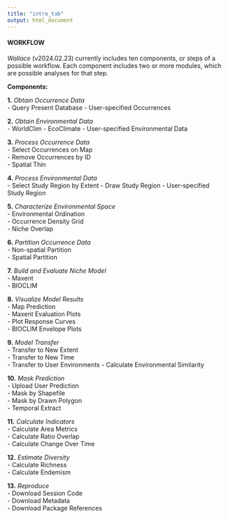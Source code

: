 ```yaml
---
title: "intro_tab"
output: html_document
---
```


#### WORKFLOW

*Wallace* (v2024.02.23) currently includes ten components, or steps of a possible workflow. Each component includes two or more modules, which are possible analyses for that step.  

**Components:**  

**1.** *Obtain Occurrence Data*  
- Query Present Database 
- User-specified Occurrences

**2.** *Obtain Environmental Data*  
- WorldClim
- EcoClimate
- User-specified Environmental Data

**3.** *Process Occurrence Data*  
- Select Occurrences on Map  
- Remove Occurrences by ID  
- Spatial Thin  

**4.** *Process Environmental Data*  
- Select Study Region by Extent
- Draw Study Region
- User-specified Study Region  

**5.** *Characterize Environmental Space*  
- Environmental Ordination  
- Occurrence Density Grid  
- Niche Overlap  

**6.** *Partition Occurrence Data*  
- Non-spatial Partition  
- Spatial Partition  

**7.** *Build and Evaluate Niche Model*  
- Maxent  
- BIOCLIM  

**8.** *Visualize Model Results*  
- Map Prediction  
- Maxent Evaluation Plots  
- Plot Response Curves  
- BIOCLIM Envelope Plots  

**9.** *Model Transfer*  
- Transfer to New Extent  
- Transfer to New Time  
- Transfer to User Environments
- Calculate Environmental Similarity  

**10.** *Mask Prediction*  
- Upload User Prediction  
- Mask by Shapefile  
- Mask by Drawn Polygon  
- Temporal Extract  

**11.** *Calculate Indicators*  
- Calculate Area Metrics  
- Calculate Ratio Overlap  
- Calculate Change Over Time  

**12.** *Estimate Diversity*  
- Calculate Richness  
- Calculate Endemism  

**13.** *Reproduce*  
- Download Session Code  
- Download Metadata  
- Download Package References 

